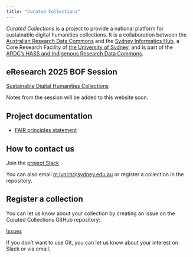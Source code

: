 ```yaml
---
title: "Curated Collections"
---
```


*Curated Collections* is a project to provide a national platform
for sustainable digital humanities collections. It is a
collaboration between the [Australian
Research Data Commons](https://www.ardc.edu.au) and the [Sydney Informatics Hub](https://www.sydney.edu.au/research/facilities/sydney-informatics-hub.html), a Core Research Facility of [the University of Sydney](https://www.sydney.edu.au), and is part of the [ARDC's HASS and Indigenous Research Data Commons](https://ardc.edu.au/hass-and-indigenous-research-data-commons/).

## eResearch 2025 BOF Session

[Sustainable Digital Humanities Collections](eRes2025_bof.pptx)

Notes from the session will be added to this website soon.

## Project documentation

* [FAIR principles statement](./FAIR.html)

## How to contact us

Join the [project Slack](https://join.slack.com/t/curatedcollections/shared_invite/zt-3g65gd6jo-6FkQItCbAaMh26RMK9zJPA)

You can also email [m.lynch@sydney.edu.au](mailto:m.lynch@sydney.edu.au) or register a collection in the repository.

## Register a collection

You can let us know about your collection by creating an issue
on the Curated Collections GitHub repository:

[Issues](https://github.com/Sydney-Informatics-Hub/CuratedCollections/issues)

If you don't want to use Git, you can let us know about your interest on Slack or via email.
 



